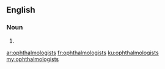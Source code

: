 ==English==

===Noun===
{{head|en|plural}}

# {{plural of|ophthalmologist|lang=en}}

[[ar:ophthalmologists]]
[[fr:ophthalmologists]]
[[ku:ophthalmologists]]
[[my:ophthalmologists]]